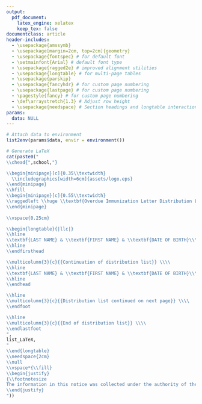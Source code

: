 ```yaml
---
output:
  pdf_document:
    latex_engine: xelatex
    keep_tex: false
documentclass: article
header-includes:
  - \usepackage{amssymb}
  - \usepackage[margin=2cm, top=2cm]{geometry}
  - \usepackage{fontspec} # for default font
  - \setmainfont{Arial} # default font type
  - \usepackage{ragged2e} # improved alignment utilities
  - \usepackage{longtable} # for multi-page tables
  - \usepackage{parskip}
  - \usepackage{fancyhdr} # for custom page numbering
  - \usepackage{lastpage} # for custom page numbering
  - \pagestyle{fancy} # for custom page numbering
  - \def\arraystretch{1.3} # Adjust row height
  - \usepackage{needspace} # Section headings and longtable interaction
params:
  data: NULL
---
```


```r
# Attach data to environment
list2env(params$data, envir = environment())
```

```{=latex}
% for custom page numbering
\fancyhf{}
\rfoot{Page \thepage\ of \pageref{LastPage}} 

% Increase header height to allow for special characters
% Adjust top margin to match.
\setlength{\headheight}{12.56488pt}.
\addtolength{\topmargin}{-0.56488pt}

% Removes the horizontal line under the header when using fancyhdr
\renewcommand{\headrulewidth}{0pt} 
```

```r
# Generate LaTeX
cat(paste0("
\\chead{",school,"}

\\begin{minipage}[c]{0.35\\textwidth}
  \\includegraphics[width=6cm]{assets/logo.eps}
\\end{minipage}
\\hfill
\\begin{minipage}[c]{0.55\\textwidth}
\\raggedleft \\huge \\textbf{Overdue Immunization Letter Distribution List}
\\end{minipage}
  
\\vspace{0.25cm}

\\begin{longtable}{|llc|}
\\hline
\\textbf{LAST NAME} & \\textbf{FIRST NAME} & \\textbf{DATE OF BIRTH}\\\\
\\hline
\\endfirsthead

\\multicolumn{3}{c}{{Continuation of distribution list}} \\\\
\\hline
\\textbf{LAST NAME} & \\textbf{FIRST NAME} & \\textbf{DATE OF BIRTH}\\\\
\\hline
\\endhead

\\hline
\\multicolumn{3}{c}{{Distribution list continued on next page}} \\\\
\\endfoot

\\hline
\\multicolumn{3}{c}{{End of distribution list}} \\\\
\\endlastfoot
",
list_LaTeX,
"
\\end{longtable}
\\needspace{2cm}
\\null
\\vspace*{\\fill}
\\begin{justify}
{\\footnotesize
The information in this notice was collected under the authority of the \\textit{Health Protection and Promotion Act} in accordance with the \\textit{Municipal Freedom of Information and Protection of Privacy Act} and the \\textit{Personal Health Information Protection Act}. This information is used for the delivery of public health programs and services; the administration of the agency; and the maintenance of healthcare databases, registries and related research, in compliance with legal and regulatory requirements. Any questions about the management of this information should be addressed to the Chief Privacy Officer at 1-800-265-7293 ext. 2975 or privacy@wdgpublichealth.ca.}
\\end{justify}
"))
```